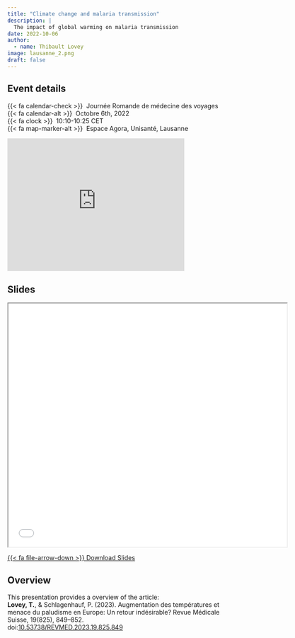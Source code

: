 ```yaml
---
title: "Climate change and malaria transmission"
description: |
  The impact of global warming on malaria transmission 
date: 2022-10-06
author: 
  - name: Thibault Lovey
image: lausanne_2.png
draft: false
---
```

## Event details

{{< fa calendar-check >}}&nbsp;&nbsp;Journée Romande de médecine des voyages<br>
{{< fa calendar-alt >}}&nbsp;&nbsp;Octobre 6th, 2022<br>
{{< fa clock >}}&nbsp;&nbsp;10:10-10:25 CET<br>
{{< fa map-marker-alt >}}&nbsp;&nbsp;Espace Agora, Unisanté, Lausanne

<iframe src="https://www.google.com/maps/embed?pb=!1m18!1m12!1m3!1d2745.12444340629!2d6.637500212195788!3d46.52543927099072!2m3!1f0!2f0!3f0!3m2!1i1024!2i768!4f13.1!3m3!1m2!1s0x478c2f5c66258f51%3A0xaeda7473162c1b20!2sAgora%20P%C3%B4le%20De%20Recherche%20Sur%20Le%20Cancer!5e0!3m2!1sen!2snl!4v1691062401404!5m2!1sen!2snl" width="400" height="300" style="border:0;" allowfullscreen="" loading="lazy" referrerpolicy="no-referrer-when-downgrade"></iframe>

## Slides

<iframe class="slide-deck ar16x9" src="Lausanne_06_10_22_tl.html" title="Travel-related respiratory symptoms and infections in travellers (2000-2022)" width="125%" height="550"></iframe>

<p class="text-center">
  <a class="btn btn-primary btn-lg cv-download" href="Lausanne_06_10_22_tl.html" target="_blank">
    {{< fa file-arrow-down >}} Download Slides
  </a>
</p>


## Overview

This presentation provides a overview of the article:<br>
**Lovey, T.**, & Schlagenhauf, P. (2023). Augmentation des températures et menace du paludisme en Europe: Un retour indésirable? Revue Médicale Suisse, 19(825), 849–852.
<br>doi:[10.53738/REVMED.2023.19.825.849](https://doi.org/10.53738/REVMED.2023.19.825.849)

